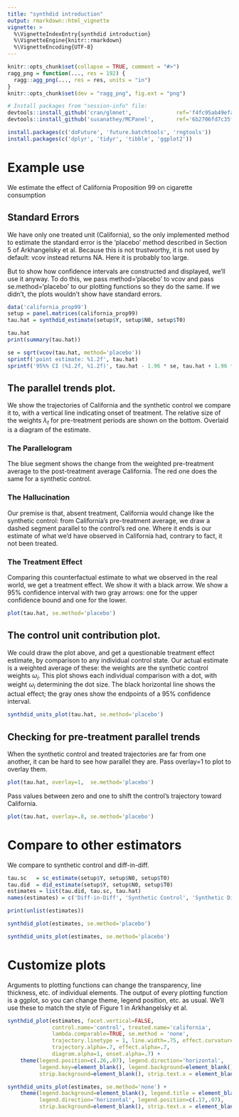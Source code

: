 ```yaml
---
title: "synthdid introduction"
output: rmarkdown::html_vignette
vignette: >
  %\VignetteIndexEntry{synthdid introduction}
  %\VignetteEngine{knitr::rmarkdown}
  %\VignetteEncoding{UTF-8}
---
```


```r
knitr::opts_chunk$set(collapse = TRUE, comment = "#>")
ragg_png = function(..., res = 192) {
  ragg::agg_png(..., res = res, units = "in")
}
knitr::opts_chunk$set(dev = "ragg_png", fig.ext = "png")
```

```r
# Install packages from "session-info" file:
devtools::install_github('cran/glmnet',              ref='f4fc95ab49efaad9b6e1728a7c840bc6159501dc')
devtools::install_github('susanathey/MCPanel',       ref='6b2706fd7c35f3266048ceb22a7e9a61ae1774da')

install.packages(c('doFuture', 'future.batchtools', 'rngtools'))
install.packages(c('dplyr', 'tidyr', 'tibble', 'ggplot2'))
```

# Example use
We estimate the effect of California Proposition 99 on cigarette consumption

## Standard Errors
We have only one treated unit (California), so the only implemented method to estimate
the standard error is the 'placebo' method described in Section 5 of Arkhangelsky et al.
Because this is not trustworthy, it is not used by default: vcov instead returns NA.
Here it is probably too large.

But to show how confidence intervals are constructed and displayed, we'll use it anyway.
To do this, we pass method='placebo' to vcov and pass se.method='placebo'
to our plotting functions so they do the same.
If we didn't, the plots wouldn't show have standard errors.
```r
data('california_prop99')
setup = panel.matrices(california_prop99)
tau.hat = synthdid_estimate(setup$Y, setup$N0, setup$T0)

tau.hat
print(summary(tau.hat))

se = sqrt(vcov(tau.hat, method='placebo'))
sprintf('point estimate: %1.2f', tau.hat)
sprintf('95%% CI (%1.2f, %1.2f)', tau.hat - 1.96 * se, tau.hat + 1.96 * se)
```

## The parallel trends plot.
  We show the trajectories of California  and the synthetic control we compare it to,
  with a vertical line indicating onset of treatment. The relative size of the
  weights $\lambda_t$ for pre-treatment periods are shown on the bottom.
  Overlaid is a diagram of the estimate.

### The Parallelogram
  The blue segment shows the change from the weighted pre-treatment average
  to the post-treatment average California. The red one does the same for
  a synthetic control.

### The Hallucination
  Our premise is that, absent treatment, California would change like
  the synthetic control: from California's pre-treatment average,
  we draw a dashed segment parallel to the control's red one.
  Where it ends is our estimate of what we'd have observed in California had,
  contrary to fact, it not been treated.

### The Treatment Effect
  Comparing this counterfactual estimate to what we observed in
  the real world, we get a treatment effect. We show it with a black arrow.
  We show a 95% confidence interval with two gray arrows:
  one for the upper confidence bound and one for the lower.

```r
plot(tau.hat, se.method='placebo')
```

## The control unit contribution plot.
  We could draw the plot above, and get a questionable treatment effect estimate,
  by comparison to any individual control state. Our actual estimate is a weighted average
  of these: the weights are the synthetic control weights $\omega_i$. This plot
  shows each individual comparison with a dot, with weight $\omega_i$ determining the dot size.
  The black horizontal line shows the actual effect;
  the gray ones show the endpoints of a 95% confidence interval.

```r
synthdid_units_plot(tau.hat, se.method='placebo')
```

## Checking for pre-treatment parallel trends
When the synthetic control and treated trajectories are far from one another,
it can be hard to see how parallel they are. Pass overlay=1 to plot to overlay them.

```r
plot(tau.hat, overlay=1,  se.method='placebo')
```
Pass values between zero and one to shift the control's trajectory
toward California.
```r
plot(tau.hat, overlay=.8, se.method='placebo')
```

# Compare to other estimators
We compare to synthetic control and diff-in-diff.
```r
tau.sc   = sc_estimate(setup$Y, setup$N0, setup$T0)
tau.did  = did_estimate(setup$Y, setup$N0, setup$T0)
estimates = list(tau.did, tau.sc, tau.hat)
names(estimates) = c('Diff-in-Diff', 'Synthetic Control', 'Synthetic Diff-in-Diff')
```

```r
print(unlist(estimates))
```

```r
synthdid_plot(estimates, se.method='placebo')
```
```r
synthdid_units_plot(estimates, se.method='placebo')
```

# Customize plots
Arguments to plotting functions can change the transparency, line thickness, etc. of individual elements.
The output of every plotting function is a ggplot, so you can change theme, legend position, etc. as usual.
We'll use these to match the style of Figure 1 in Arkhangelsky et al.
```r
synthdid_plot(estimates, facet.vertical=FALSE,
              control.name='control', treated.name='california',
              lambda.comparable=TRUE, se.method = 'none',
              trajectory.linetype = 1, line.width=.75, effect.curvature=-.4,
              trajectory.alpha=.7, effect.alpha=.7,
              diagram.alpha=1, onset.alpha=.7) +
    theme(legend.position=c(.26,.07), legend.direction='horizontal',
          legend.key=element_blank(), legend.background=element_blank(),
          strip.background=element_blank(), strip.text.x = element_blank())

synthdid_units_plot(estimates, se.method='none') +
    theme(legend.background=element_blank(), legend.title = element_blank(),
          legend.direction='horizontal', legend.position=c(.17,.07),
          strip.background=element_blank(), strip.text.x = element_blank())
```
